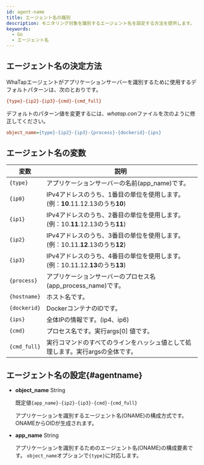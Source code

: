 ```yaml
---
id: agent-name
title: エージェント名の識別
description: モニタリング対象を識別するエージェント名を設定する方法を提供します。
keywords:
  - Go
  - エージェント名
---
```



<Apmnamedescription />

## エージェント名の決定方法

WhaTapエージェントがアプリケーションサーバーを識別するために使用するデフォルトパターンは、次のとおりです。

```ini title='Default pattern'
{type}-{ip2}-{ip3}-{cmd}-{cmd_full}
```

デフォルトのパターン値を変更するには、*whatap.con*ファイルを次のように修正してください。

```ini title='whatap.conf'
object_name={type}-{ip2}-{ip3}-{process}-{dockerid}-{ips}
```

## エージェント名の変数

| 変数           | 説明                                                                      |
| ------------ | ----------------------------------------------------------------------- |
| `{type}`     | アプリケーションサーバーの名前(app_name)です。                                            |
| `{ip0}`      | IPv4アドレスのうち、1番目の単位を使用します。(例：**10**.11.12.13のうち**10**)                   |
| `{ip1}`      | IPv4アドレスのうち、2番目の単位を使用します。(例：10.**11**.12.13のうち**11**)                   |
| `{ip2}`      | IPv4アドレスのうち、3番目の単位を使用します。(例：10.11.**12**.13のうち**12**)                   |
| `{ip3}`      | IPv4アドレスのうち、4番目の単位を使用します。(例：10.11.12.**13**のうち**13**)                   |
| `{process}`  | アプリケーションサーバーのプロセス名(app_process_name)です。                                 |
| `{hostname}` | ホスト名です。                                                                 |
| `{dockerid}` | DockerコンテナのIDです。                                                        |
| `{ips}`      | 全体IPの情報です。(ip4、ip6)                                                     |
| `{cmd}`      | プロセス名です。実行args[0] 値です。                                                  |
| `{cmd_full}` | 実行コマンドのすべてのラインをハッシュ値として処理します。実行argsの全体です。                               |

## エージェント名の設定{#agentname}

- **object_name** <span class='type'>String</span>

  既定値`{app_name}-{ip2}-{ip3}-{cmd}-{cmd_full}`

  アプリケーションを識別するエージェント名(ONAME)の構成方式です。ONAMEからOIDが生成されます。

- **app_name** <span class='type'>String</span>

  アプリケーションを識別するためのエージェント名(ONAME)の構成要素です。 `object_name`オプションで`{type}`に対応します。

<OkindNodename />
